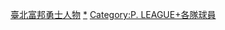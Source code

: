 [[Category:臺北富邦勇士人物|]]
[[Category:東南亞職業籃球聯賽球員|*]]
[[Category:P._LEAGUE+各隊球員|Category:P. LEAGUE+各隊球員]]